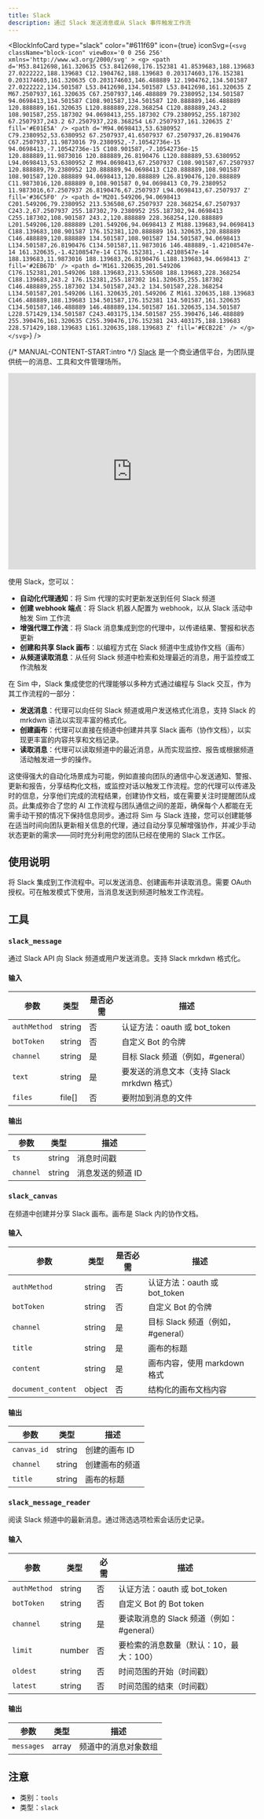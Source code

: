 ```yaml
---
title: Slack
description: 通过 Slack 发送消息或从 Slack 事件触发工作流
---
```



<BlockInfoCard 
  type="slack"
  color="#611f69"
  icon={true}
  iconSvg={`<svg className="block-icon" viewBox='0 0 256 256' xmlns='http://www.w3.org/2000/svg' >
      <g>
        <path
          d='M53.8412698,161.320635 C53.8412698,176.152381 41.8539683,188.139683 27.0222222,188.139683 C12.1904762,188.139683 0.203174603,176.152381 0.203174603,161.320635 C0.203174603,146.488889 12.1904762,134.501587 27.0222222,134.501587 L53.8412698,134.501587 L53.8412698,161.320635 Z M67.2507937,161.320635 C67.2507937,146.488889 79.2380952,134.501587 94.0698413,134.501587 C108.901587,134.501587 120.888889,146.488889 120.888889,161.320635 L120.888889,228.368254 C120.888889,243.2 108.901587,255.187302 94.0698413,255.187302 C79.2380952,255.187302 67.2507937,243.2 67.2507937,228.368254 L67.2507937,161.320635 Z'
          fill='#E01E5A'
        />
        <path
          d='M94.0698413,53.6380952 C79.2380952,53.6380952 67.2507937,41.6507937 67.2507937,26.8190476 C67.2507937,11.9873016 79.2380952,-7.10542736e-15 94.0698413,-7.10542736e-15 C108.901587,-7.10542736e-15 120.888889,11.9873016 120.888889,26.8190476 L120.888889,53.6380952 L94.0698413,53.6380952 Z M94.0698413,67.2507937 C108.901587,67.2507937 120.888889,79.2380952 120.888889,94.0698413 C120.888889,108.901587 108.901587,120.888889 94.0698413,120.888889 L26.8190476,120.888889 C11.9873016,120.888889 0,108.901587 0,94.0698413 C0,79.2380952 11.9873016,67.2507937 26.8190476,67.2507937 L94.0698413,67.2507937 Z'
          fill='#36C5F0'
        />
        <path
          d='M201.549206,94.0698413 C201.549206,79.2380952 213.536508,67.2507937 228.368254,67.2507937 C243.2,67.2507937 255.187302,79.2380952 255.187302,94.0698413 C255.187302,108.901587 243.2,120.888889 228.368254,120.888889 L201.549206,120.888889 L201.549206,94.0698413 Z M188.139683,94.0698413 C188.139683,108.901587 176.152381,120.888889 161.320635,120.888889 C146.488889,120.888889 134.501587,108.901587 134.501587,94.0698413 L134.501587,26.8190476 C134.501587,11.9873016 146.488889,-1.42108547e-14 161.320635,-1.42108547e-14 C176.152381,-1.42108547e-14 188.139683,11.9873016 188.139683,26.8190476 L188.139683,94.0698413 Z'
          fill='#2EB67D'
        />
        <path
          d='M161.320635,201.549206 C176.152381,201.549206 188.139683,213.536508 188.139683,228.368254 C188.139683,243.2 176.152381,255.187302 161.320635,255.187302 C146.488889,255.187302 134.501587,243.2 134.501587,228.368254 L134.501587,201.549206 L161.320635,201.549206 Z M161.320635,188.139683 C146.488889,188.139683 134.501587,176.152381 134.501587,161.320635 C134.501587,146.488889 146.488889,134.501587 161.320635,134.501587 L228.571429,134.501587 C243.403175,134.501587 255.390476,146.488889 255.390476,161.320635 C255.390476,176.152381 243.403175,188.139683 228.571429,188.139683 L161.320635,188.139683 Z'
          fill='#ECB22E'
        />
      </g>
    </svg>`}
/>

{/* MANUAL-CONTENT-START:intro */}
[Slack](https://www.slack.com/) 是一个商业通信平台，为团队提供统一的消息、工具和文件管理场所。

<iframe
  width="100%"
  height="400"
  src="https://www.youtube.com/embed/J5jz3UaWmE8"
  title="Slack Integration with Sim"
  frameBorder="0"
  allow="accelerometer; autoplay; clipboard-write; encrypted-media; gyroscope; picture-in-picture"
  allowFullScreen
></iframe>

使用 Slack，您可以：

- **自动化代理通知**：将 Sim 代理的实时更新发送到任何 Slack 频道
- **创建 webhook 端点**：将 Slack 机器人配置为 webhook，以从 Slack 活动中触发 Sim 工作流
- **增强代理工作流**：将 Slack 消息集成到您的代理中，以传递结果、警报和状态更新
- **创建和共享 Slack 画布**：以编程方式在 Slack 频道中生成协作文档（画布）
- **从频道读取消息**：从任何 Slack 频道中检索和处理最近的消息，用于监控或工作流触发

在 Sim 中，Slack 集成使您的代理能够以多种方式通过编程与 Slack 交互，作为其工作流程的一部分：

- **发送消息**：代理可以向任何 Slack 频道或用户发送格式化消息，支持 Slack 的 mrkdwn 语法以实现丰富的格式化。
- **创建画布**：代理可以直接在频道中创建并共享 Slack 画布（协作文档），以实现更丰富的内容共享和文档记录。
- **读取消息**：代理可以读取频道中的最近消息，从而实现监控、报告或根据频道活动触发进一步的操作。

这使得强大的自动化场景成为可能，例如直接向团队的通信中心发送通知、警报、更新和报告，分享结构化文档，或监控对话以触发工作流程。您的代理可以传递及时的信息，分享他们完成的流程结果，创建协作文档，或在需要关注时提醒团队成员。此集成弥合了您的 AI 工作流程与团队通信之间的差距，确保每个人都能在无需手动干预的情况下保持信息同步。通过将 Sim 与 Slack 连接，您可以创建能够在适当时间向团队更新相关信息的代理，通过自动分享见解增强协作，并减少手动状态更新的需求——同时充分利用您的团队已经在使用的 Slack 工作区。

## 使用说明

将 Slack 集成到工作流程中。可以发送消息、创建画布并读取消息。需要 OAuth 授权。可在触发模式下使用，当消息发送到频道时触发工作流程。

## 工具

### `slack_message`

通过 Slack API 向 Slack 频道或用户发送消息。支持 Slack mrkdwn 格式化。

#### 输入

| 参数 | 类型 | 是否必需 | 描述 |
| --------- | ---- | -------- | ----------- |
| `authMethod` | string | 否 | 认证方法：oauth 或 bot_token |
| `botToken` | string | 否 | 自定义 Bot 的令牌 |
| `channel` | string | 是 | 目标 Slack 频道（例如，#general） |
| `text` | string | 是 | 要发送的消息文本（支持 Slack mrkdwn 格式） |
| `files` | file[] | 否 | 要附加到消息的文件 |

#### 输出

| 参数 | 类型 | 描述 |
| --------- | ---- | ----------- |
| `ts` | string | 消息时间戳 |
| `channel` | string | 消息发送的频道 ID |

### `slack_canvas`

在频道中创建并分享 Slack 画布。画布是 Slack 内的协作文档。

#### 输入

| 参数 | 类型 | 是否必需 | 描述 |
| --------- | ---- | -------- | ----------- |
| `authMethod` | string | 否 | 认证方法：oauth 或 bot_token |
| `botToken` | string | 否 | 自定义 Bot 的令牌 |
| `channel` | string | 是 | 目标 Slack 频道（例如，#general） |
| `title` | string | 是 | 画布的标题 |
| `content` | string | 是 | 画布内容，使用 markdown 格式 |
| `document_content` | object | 否 | 结构化的画布文档内容 |

#### 输出

| 参数 | 类型 | 描述 |
| --------- | ---- | ----------- |
| `canvas_id` | string | 创建的画布 ID |
| `channel` | string | 创建画布的频道 |
| `title` | string | 画布的标题 |

### `slack_message_reader`

阅读 Slack 频道中的最新消息。通过筛选选项检索会话历史记录。

#### 输入

| 参数 | 类型 | 必需 | 描述 |
| --------- | ---- | -------- | ----------- |
| `authMethod` | string | 否 | 认证方法：oauth 或 bot_token |
| `botToken` | string | 否 | 自定义 Bot 的 Bot token |
| `channel` | string | 是 | 要读取消息的 Slack 频道（例如：#general） |
| `limit` | number | 否 | 要检索的消息数量（默认：10，最大：100） |
| `oldest` | string | 否 | 时间范围的开始（时间戳） |
| `latest` | string | 否 | 时间范围的结束（时间戳） |

#### 输出

| 参数 | 类型 | 描述 |
| --------- | ---- | ----------- |
| `messages` | array | 频道中的消息对象数组 |

## 注意

- 类别：`tools`
- 类型：`slack`
